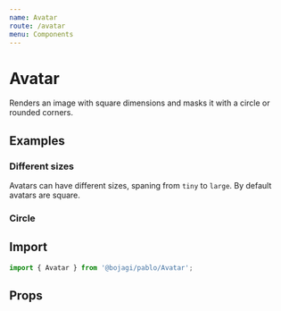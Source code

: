 ```yaml
---
name: Avatar
route: /avatar
menu: Components
---
```



# Avatar

Renders an image with square dimensions and masks it with a circle or rounded corners.

## Examples

### Different sizes

Avatars can have different sizes, spaning from `tiny` to `large`. By default avatars are square.

<Playground>
  <Flex mx={-1}>
    <Avatar
      mx={1}
      size="large"
      src="https://avatars.githubusercontent.com/u/36902682?s=200&v=4"
      variant="square"
    />
    <Avatar
      size="medium"
      mx={1}
      src="https://avatars.githubusercontent.com/u/36902682?s=200&v=4"
      variant="square"
    />
    <Avatar
      size="small"
      mx={1}
      src="https://avatars.githubusercontent.com/u/36902682?s=200&v=4"
      variant="square"
    />
    <Avatar
      size="tiny"
      mx={1}
      src="https://avatars.githubusercontent.com/u/36902682?s=200&v=4"
      variant="square"
    />
  </Flex>
</Playground>

### Circle
<Playground>
  <Avatar
    size="large"
    src="https://avatars.githubusercontent.com/u/36902682?s=200&v=4"
    variant="circle"
  />
</Playground>

## Import

```js
import { Avatar } from '@bojagi/pablo/Avatar';
```

## Props
<Props of={Avatar} />
